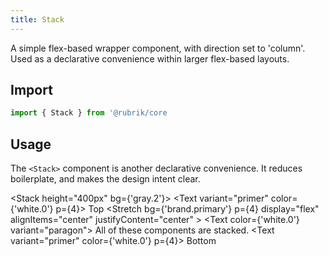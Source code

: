 ```yaml
---
title: Stack
---
```




<lede>A simple flex-based wrapper component, with direction set to 'column'. Used as a declarative convenience within larger flex-based layouts.</lede>  

## Import

```javascript
import { Stack } from '@rubrik/core
```

## Usage

The `<Stack>` component is another declarative convenience. It reduces boilerplate, and makes the design intent clear.

  <Stack height="400px" bg={'gray.2'}>
    <Text variant="primer" color={'white.0'} p={4}>
      Top
    </Text>
    <Stretch
      bg={'brand.primary'}
      p={4}
      display="flex"
      alignItems="center"
      justifyContent="center"
    >
      <Text color={'white.0'} variant="paragon">
        All of these components are stacked.
      </Text>
    </Stretch>
    <Text variant="primer" color={'white.0'} p={4}>
      Bottom
    </Text>
  </Stack>
